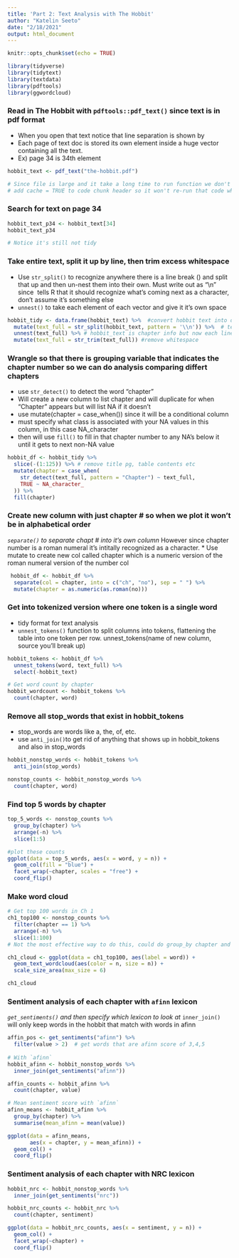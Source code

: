 ```yaml
---
title: 'Part 2: Text Analysis with The Hobbit'
author: "Katelin Seeto"
date: "2/18/2021"
output: html_document
---
```


```r
knitr::opts_chunk$set(echo = TRUE)

library(tidyverse)
library(tidytext)
library(textdata)
library(pdftools)
library(ggwordcloud)
```

### Read in The Hobbit with `pdftools::pdf_text()` since text is in pdf format
* When you open that text notice that line separation is shown by \n
* Each page of text doc is stored its own element inside a huge vector containing all the text. 
* Ex) page 34 is 34th element
```r

hobbit_text <- pdf_text("the-hobbit.pdf")

# Since file is large and it take a long time to run function we don't want this too run every time we knit
# add cache = TRUE to code chunk header so it won't re-run that code when you're knitting unless a change has been made to the code 
```

### Search for text on page 34 
```r
hobbit_text_p34 <- hobbit_text[34]
hobbit_text_p34

# Notice it's still not tidy

```

### Take entire text, split it up by line, then trim excess whitespace 
* Use `str_split()` to recognize anywhere there is a line break (\n) and split that up and then un-nest them into their own. Must write out as "\\n" since \ tells R that it should recognize what's coming next as a character, don't assume it's something else
* `unnest()` to take each element of each vector and give it it's own space 
```r
hobbit_tidy <- data.frame(hobbit_text) %>%  #convert hobbit text into df, each row is now a page
  mutate(text_full = str_split(hobbit_text, pattern = '\\n')) %>%  # text_full contains a series of strings which is each line but is still only part of same element
  unnest(text_full) %>% # hobbit_text is chapter info but now each line of text, has it's own line in df in the text_full col
  mutate(text_full = str_trim(text_full)) #remove whitespace

```

### Wrangle so that there is grouping variable that indicates the chapter number so we can do analysis comparing differt chapters 
* use `str_detect()` to detect the word "chapter"
* Will create a new column to list chapter and will duplicate for when "Chapter" appears but will list NA if it doesn't 
* use mutate(chapter = case_when()) since it will be a conditional column
* must specify what class is associated with your NA values in this column, in this case NA_character
* then will use `fill()` to fill in that chapter number to any NA's below it until it gets to next non-NA value
```r
hobbit_df <- hobbit_tidy %>% 
  slice(-(1:125)) %>% # remove title pg, table contents etc
  mutate(chapter = case_when(
    str_detect(text_full, pattern = "Chapter") ~ text_full, 
    TRUE ~ NA_character_
  )) %>% 
  fill(chapter)
```

### Create new column with just chapter # so when we plot it won't be in alphabetical order 
*`separate()` to separate chapt # into it's own column
* However since chapter number is a roman numeral it's intitally recognized as a character. 
* Use mutate to create new col called chapter which is a numeric version of the roman numeral version of the number col

```r
 hobbit_df <- hobbit_df %>% 
  separate(col = chapter, into = c("ch", "no"), sep = " ") %>% 
  mutate(chapter = as.numeric(as.roman(no)))
```

### Get into tokenized version where one token is a single word
* tidy format for text analysis
* `unnest_tokens()` function to split columns into tokens, flattening the table into one token per row. unnest_tokens(name of new column, source you'll break up)

```r
hobbit_tokens <- hobbit_df %>% 
  unnest_tokens(word, text_full) %>% 
  select(-hobbit_text)

# Get word count by chapter
hobbit_wordcount <- hobbit_tokens %>% 
  count(chapter, word) 
```

### Remove all stop_words that exist in hobbit_tokens
* stop_words are words like a, the, of, etc. 
* use `anti_join()`to get rid of anything that shows up in hobbit_tokens and also in stop_words

```r
hobbit_nonstop_words <- hobbit_tokens %>% 
  anti_join(stop_words)

nonstop_counts <- hobbit_nonstop_words %>% 
  count(chapter, word)
```

### Find top 5 words by chapter
```r
top_5_words <- nonstop_counts %>% 
  group_by(chapter) %>% 
  arrange(-n) %>% 
  slice(1:5)

#plot these counts 
ggplot(data = top_5_words, aes(x = word, y = n)) + 
  geom_col(fill = "blue") + 
  facet_wrap(~chapter, scales = "free") + 
  coord_flip()
```

### Make word cloud 
```r
# Get top 100 words in Ch 1
ch1_top100 <- nonstop_counts %>% 
  filter(chapter == 1) %>% 
  arrange(-n) %>% 
  slice(1:100)
# Not the most effective way to do this, could do group_by chapter and then slice_max

ch1_cloud <- ggplot(data = ch1_top100, aes(label = word)) + 
  geom_text_wordcloud(aes(color = n, size = n)) + 
  scale_size_area(max_size = 6)

ch1_cloud

```
### Sentiment analysis of each chapter with `afinn` lexicon
*`get_sentiments()` and then specify which lexicon to look at 
* `inner_join()` will only keep words in the hobbit that match with words in afinn
```r
affin_pos <- get_sentiments("afinn") %>% 
  filter(value > 2)  # get words that are afinn score of 3,4,5
  
# With `afinn`
hobbit_afinn <- hobbit_nonstop_words %>% 
  inner_join(get_sentiments("afinn"))

affin_counts <- hobbit_afinn %>% 
  count(chapter, value)

# Mean sentiment score with `afinn`
afinn_means <- hobbit_afinn %>% 
  group_by(chapter) %>% 
  summarise(mean_afinn = mean(value))

ggplot(data = afinn_means, 
       aes(x = chapter, y = mean_afinn)) + 
  geom_col() +
  coord_flip()

```
### Sentiment analysis of each chapter with NRC lexicon
```r
hobbit_nrc <- hobbit_nonstop_words %>% 
  inner_join(get_sentiments("nrc"))

hobbit_nrc_counts <- hobbit_nrc %>% 
  count(chapter, sentiment)

ggplot(data = hobbit_nrc_counts, aes(x = sentiment, y = n)) +
  geom_col() +
  facet_wrap(~chapter) + 
  coord_flip()

```



